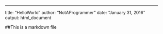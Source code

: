 ---
title: "HelloWorld"
author: "NotAProgrammer"
date: "January 31, 2016"
output: html_document

##This is a markdown file